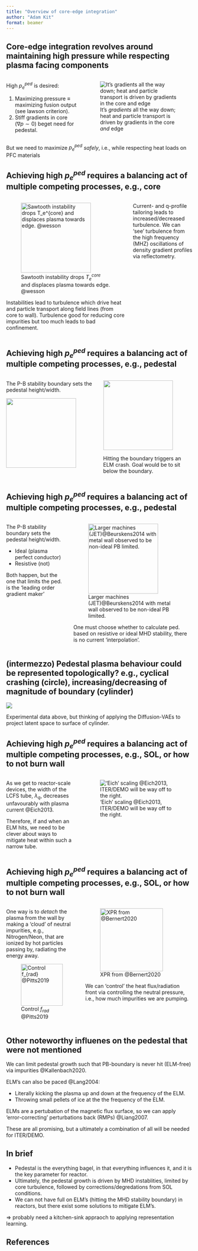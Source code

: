 ```yaml
---
title: "Overview of core-edge integration"
author: "Adam Kit"
format: beamer
---
```


## Core-edge integration revolves around maintaining high pressure while respecting plasma facing components


:::: {.columns}

::: {.column width="40%"}

High $p_e^{ped}$ is desired: 

1. Maximizing pressure $\equiv$ maximizing fusion output (see lawson criterion).
2. Stiff gradients in core ($\nabla p \sim 0$) beget need for pedestal. 

:::

::: {.column width="60%"}
![It's _gradients_ all the way down; heat and particle transport is driven by gradients in the core *and* edge](./figures/integrated_modeling.png){#fig-coupling}
:::

::::

But we need to maximize $p_e^{ped}$ _safely_, i.e., while respecting heat loads on PFC materials

## Achieving high $p_e^{ped}$ requires a balancing act of multiple competing processes, e.g., core



:::: {.columns}


::: {.column width="66%"}
![Sawtooth instability drops $T_e^{core}$ and displaces plasma towards edge. @wesson](./figures/sawtooth-transport.png){height=5cm}

Instabilities lead to turbulence which drive heat and particle transport along field lines (from core to wall). \newline
Turbulence good for reducing core impurities but too much leads to bad confinement.
:::

::: {.column width="33%"}

Current- and q-profile tailoring leads to increased/decreased turbulence.\newline 
We can 'see' turbulence from the high frequency (MHZ) oscillations of density gradient profiles via reflectometry.
:::


::::

## Achieving high $p_e^{ped}$ requires a balancing act of multiple competing processes, e.g., pedestal

:::: {.columns}

::: {.column width="50%"}

The P-B stability boundary sets the pedestal height/width.

![](./figures/exp_stability_boundary.png){height=5cm}
:::


::: {.column width="50%"}
![](./figures/stability_curve_type_1_annotated.png){height=5cm}

Hitting the boundary triggers an ELM crash. Goal would be to sit below the boundary. 
:::
::::

## Achieving high $p_e^{ped}$ requires a balancing act of multiple competing processes, e.g., pedestal

:::: {.columns}

::: {.column width="33%"}

The P-B stability boundary sets the pedestal height/width. \newline

- Ideal (plasma perfect conductor)
- Resistive (not) \newline

Both happen, but the one that limits the ped. is the 'leading order gradient maker'
:::


::: {.column width="66%"}

![Larger machines (JET)@Beurskens2014 with metal wall observed to be non-ideal PB limited.](./figures/ideal_vs_resistive.png){height=5cm}

One must choose whether to calculate ped. based on resistive or ideal MHD stability, there is no current 'interpolation'. \newline 
:::
::::

## (intermezzo) Pedestal plasma behaviour could be represented topologically? e.g., cyclical crashing (circle), increasing/decreasing of magnitude of boundary (cylinder)

![](./figures/example_cylinder.png)

Experimental data above, but thinking of applying the Diffusion-VAEs to project latent space to surface of cylinder. 


## Achieving high $p_e^{ped}$ requires a balancing act of multiple competing processes, e.g., SOL, or how to not burn wall

:::: {.columns}

::: {.column width="40%"}

As we get to reactor-scale devices, the width of the LCFS tube, $\lambda_q$, decreases unfavourably with plasma current @Eich2013. \newline 

Therefore, if and when an ELM hits, we need to be clever about ways to mitigate heat within such a narrow tube. 

:::
::: {.column width="60%"}

!['Eich' scaling @Eich2013, ITER/DEMO will be way off to the right.](./figures/eich_scaling.jpg)
:::

::::

## Achieving high $p_e^{ped}$ requires a balancing act of multiple competing processes, e.g., SOL, or how to not burn wall

:::: {.columns}

::: {.column width="40%"}

One way is to *detach* the plasma from the wall by making a 'cloud' of neutral impurities, e.g., Nitrogen/Neon, that are ionized by hot particles passing by, radiating the energy away. 

![Control $f_{rad}$ @Pitts2019](./figures/controling_frad_pitts.png){height=3cm}

:::


::: {.column width="60%"}
![XPR from @Bernert2020](./figures/xpr-bernart.png){height=4.5cm}

We can 'control' the heat flux/radiation front via controlling the neutral pressure, i.e., how much impurities we are pumping. 

:::

::::

## Other noteworthy influenes on the pedestal that were not mentioned

We can limit pedestal growth such that PB-boundary is never hit (ELM-free) via impurities @Kallenbach2020. \newline

ELM's can also be paced @Lang2004: 

- Literally kicking the plasma up and down at the frequency of the ELM.
- Throwing small pellets of ice at the the frequency of the ELM. \newline

ELMs are a pertubation of the magnetic flux surface, so we can apply 'error-correcting' perturbations back (RMPs) @Liang2007. \newline 

These are all promising, but a ultimately a combination of all will be needed for ITER/DEMO.\newline 

## In brief

- Pedestal is the everything bagel, in that everything influences it, and it is the key parameter for reactor.
- Ultimately, the pedestal growth is driven by MHD instablities, limited by core turbulence, followed by corrections/degredations from SOL conditions. 
- We can not have full on ELM's (hitting the MHD stability boundary) in reactors, but there exist some solutions to mitigate ELM's. \newline 

$\Rightarrow$ probably need a kitchen-sink appraoch to applying representation learning. 

## References
